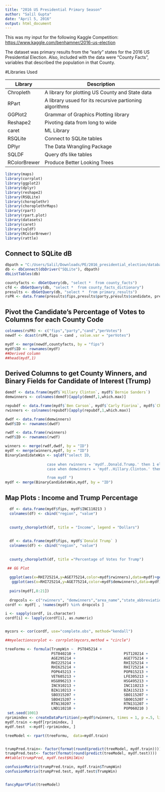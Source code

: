 ---
title: "2016 US Presidential Primary Season"
author: "Salil Gupta"
date: "April 5, 2016"
output: html_document
---

This was my input for the following Kaggle Competition: <https://www.kaggle.com/benhamner/2016-us-election>

The dataset was primary results from the "early" states for the 2016 US Presidential Election.
Also, included with the data were "County Facts", variables that described the population in that County.  

#Libraries Used

Library | Description
------------- | -------------
Chropleth | A library for plotting US County and State data
RPart | A library usued for its recursive partioning algorithms
GGPlot2 | Grammar of Graphics Plotting library
Reshape2 | Pivoting data from long to wide
caret | ML Library
RSQLite | Connect to SQLite tables
DPlyr | The Data Wrangling Package
SQLDF | Query dfs like tables
RColorBrewer | Produce Better Looking Trees






```{r eval=TRUE, message = FALSE , echo = FALSE, warning = FALSE}

library(maps)
library(corrplot)
library(ggplot2)
library(dplyr)
library(reshape2)
library(RSQLite)
library(choroplethr)
library(choroplethrMaps)
library(rpart)
library(rpart.plot)
library(datasets)
library(caret)
library(sqldf)
library(RColorBrewer)
library(rattle)
```

## Connect to SQLite dB 

```{r eval=TRUE, message = FALSE , echo = TRUE, warning = FALSE}


dbpath = "C:/Users/Salil/Downloads/PE/2016_presidential_election/database.sqlite"
db <- dbConnect(dbDriver("SQLite"), dbpath)
dbListTables(db)

countyfacts <- dbGetQuery(db, "select *  from county_facts")
cfd <- dbGetQuery(db, "select *  from county_facts_dictionary")
presults <- dbGetQuery(db, "select *  from primary_results")
rsPR <- data.frame(presults$fips,presults$party,presults$candidate, presults$fraction_votes)
```

## Pivot the Candidate's Percentage of Votes to Columns for each County Code 
```{r eval=TRUE}
colnames(rsPR) <- c("fips","party","cand","perVotes")
newdf <- dcast(rsPR,fips ~ cand , value.var = "perVotes")

mydf <- merge(newdf,countyfacts, by = "fips")
mydf$ID <- rownames(mydf)
##Derived column 
##head(mydf,1)
```

## Derived Columns to get County Winners, and Binary Fields for Candidate of Interest (Trump)
```{r eval=TRUE}
demdf <- data.frame(mydf$`Hillary Clinton`, mydf$`Bernie Sanders`)
demwinners <- colnames(demdf)[apply(demdf,1,which.max)]

repubdf <- data.frame(mydf$`Ben Carson`, mydf$`Carly Fiorina`, mydf$`Chris Christie`, mydf$`Jeb Bush`, mydf$`John Kasich`, mydf$`Marco Rubio`, mydf$`Ted Cruz`, mydf$`Donald Trump`, mydf$`Ted Cruz`, mydf$`Mike Huckabee` ,mydf$`Rand Paul`, mydf$`Rick Santorum`)
rwinners <- colnames(repubdf)[apply(repubdf,1,which.max)]

dwdf <- data.frame(demwinners)
dwdf$ID <- rownames(dwdf)

rwdf <- data.frame(rwinners)
rwdf$ID <- rownames(rwdf)

winners <- merge(rwdf,dwdf, by = "ID")
mydf <- merge(winners,mydf, by = "ID")
BinaryCandidateWin <- sqldf("select ID, 
                   
                   case when rwinners = 'mydf..Donald.Trump.' then 1 else 0 end as TrumpWin,
                   case when demwinners = 'mydf..Hillary.Clinton.' then 1 else 0 end as HilWin

                   from mydf ")
mydf <- merge(BinaryCandidateWin,mydf, by = "ID")

```




## Map Plots :  Income and Trump Percentage 
```{r eval=TRUE, message = FALSE , echo = TRUE, warning = FALSE}

 
  df <- data.frame(mydf$fips, mydf$INC110213 )
  colnames(df) <- cbind("region", "value")
  
  
  county_choropleth(df, title = "Income", legend = "Dollars")
  
  
  df <- data.frame(mydf$fips, mydf$`Donald Trump` )
  colnames(df) <- cbind("region", "value")
  
  
  county_choropleth(df, title ="Percentage of Votes for Trump")
  
 ## GG Plot

  ggplot(aes(x=RHI725214,y=AGE775214,color=mydf$rwinners),data=mydf)+geom_jitter() + ggtitle("Republicans")+xlab("Percentage of Hispanics") + ylab("Percentage of People Over 65")
   ggplot(aes(x=RHI725214,y=AGE775214,color=mydf$demwinners),data=mydf)+geom_jitter() + ggtitle("Democrats") +xlab("Percentage of Hispanics") +ylab("Percentage of People Over 65")
  
  pairs(mydf[,8:21])
  
  dropcols <- c("rwinners", "demwinners","area_name","state_abbreviation" )
cordf <- mydf[ , !names(mydf) %in% dropcols ]

i <- sapply(cordf, is.character)
cordf[i] <- lapply(cordf[i], as.numeric)


mycors <- cor(cordf, use="complete.obs", method="kendall") 

##myelectioncorplot <- corrplot(mycors,method = "circle")

treeFormu <- formula(TrumpWin ~  PST045214 + 
                     PST040210 +                      PST120214 +                      POP010210 +                      AGE135214 + 
                     AGE295214 +                      AGE775214 +                      SEX255214 +                      RHI125214 + 
                     RHI225214 +                      RHI325214 +                      RHI425214 +                      RHI525214 + 
                     RHI625214 +                      RHI725214 +                      RHI825214 +                      POP715213 + 
                     POP645213 +                      POP815213 +                      EDU635213 +                      EDU685213 + 
                     VET605213 +                      LFE305213 +                      HSG010214 +                      HSG445213 + 
                     HSG096213 +                      HSG495213 +                      HSD410213 +                      HSD310213 + 
                     INC910213 +                      INC110213 +                      PVY020213 +                      BZA010213 + 
                     BZA110213 +                      BZA115213 +                      NES010213 +                      SBO001207 + 
                     SBO315207 +                      SBO115207 +                      SBO215207 +                      SBO515207 + 
                     SBO415207 +                      SBO015207 +                      MAN450207 +                      WTN220207 + 
                     RTN130207 +                      RTN131207 +                      AFN120207 +                      BPS030214 + 
                     LND110210 +                      POP060210 )
 set.seed(1001)
rprimindex <- createDataPartition(y=mydf$rwinners, times = 1, p =.5, list = F)
mydf.train <-mydf[rprimindex, ]
mydf.test  <-mydf[-rprimindex, ]

treeModel <- rpart(treeFormu,  data=mydf.train)


trumpPred.train<- factor(format(round(predict(treeModel, mydf.train))))
trumpPred.test<- factor(format(round(predict(treeModel, mydf.test))))
##table(trumpPred, mydf.test$HilWin)

confusionMatrix(trumpPred.train, mydf.train$TrumpWin)
confusionMatrix(trumpPred.test, mydf.test$TrumpWin)


fancyRpartPlot(treeModel)
  
```